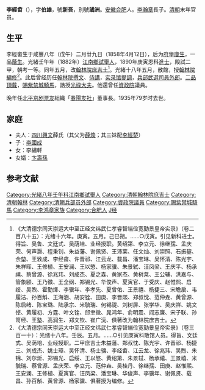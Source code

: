 '''李經畬'''（{{bd|1858年|4月12日|1935年||Li李}}），字'''伯雄'''，號'''新吾'''，別號'''譎洲'''。[[安徽|安徽]][[合肥|合肥]]人。[[李瀚章|李瀚章]]長子。[[清朝|清朝]]末年官员。

==生平==
李經畬生于咸豐八年（戊午）二月廿九日（1858年4月12日），后为[[府學|府學]][[廩生|廩生]]，一品[[蔭生|蔭生]]。光緒壬午年（1882年）[[江南鄉試|江南鄉試]][[舉人|舉人]]，1890年庚寅恩科[[進士|進士]]，殿試二甲，朝考一等。同年五月，改[[翰林院|翰林院]][[庶吉士|庶吉士]]<ref>《大清德宗同天崇运大中至正经文纬武仁孝睿智端俭宽勤景皇帝实录》（卷二百八十五）：光绪十六年。庚寅。五月。己巳朔。……○戊寅。引见新科进士。得旨、吴鲁、文廷式、吴荫培、业经授职。黄绍第、李立元、徐继孺、孟庆荣、何声灏、程秉钊、朱益藩、谢佩贤、王沛棻、任文灿、刘崇照、石振鋆、余堃、王敩成、李经畬、许晋祁、江云龙、载昌、潘宝琳、吴怀清、陈光宇、朱祥晖、王修植、王安澜、王以慜、杨家骥、朱景轼、汪凤梁、王庆平、杨承禧、蔡曾源、徐兆玮、刘成杰、夏之森、黄家杰、黄树棻、王公辅、洪嘉与、管象颐、王乃徵、王全纲、郑锡光、华俊声、夏寅官、于受庆、赵惟熙、启绥、吴煦、霍勤燡、李骥年、李孝先、夏曾佑、王景禧、杨捷三、宋瞻扆、韦履洁、孙百斛、王海涵、胡安铨、田庚、李晋熙、郑叔忱、范仲垚、黄曾源、陈启绪、陈宝璐、陆承宗、米毓瑞、何锡禔、刘树屏、张学华、吴庆祥、姚文倬、黄履初、方霆、叶文铨、邱聿徵、晁鸿年、俞明震、阎志廉、宋子联、孙笥经、王塾、高润生、郑文钦、崔广沅、俱著改为翰林院庶吉士。</ref>。光緒十八年五月，散館，授[[翰林院|翰林院]][[編修|編修]]<ref>《大清德宗同天崇运大中至正经文纬武仁孝睿智端俭宽勤景皇帝实录》（卷三百一十）：光绪十八年。壬辰。五月。……○引见庚寅科散馆人员。得旨、文廷式、吴荫培、业经授职。二甲庶吉士朱益藩、郑叔忱、陈光宇、许晋祁、杨捷三、刘成杰、姚士璋、吴怀清、杨士骧、李经畬、江云龙、徐兆玮、吴煦、朱锦、刘尔炘、郑锡光、启绥、王以慜、黄绍第、朱景轼、杨承禧、王景禧、米毓瑞、蔡曾源、孟庆荣、李立元、范仲垚、吴桂丹、徐继孺、田庚、赵惟熙、王安澜、王修植、夏寅官、汪凤梁、潘宝琳、华俊声、李骥年、谢佩贤、载昌、孙百斛、黄曾源、杨家骥、俱著授为编修。</ref>。此后曾经历任[[翰林院|翰林院]][[撰文|撰文]]、[[侍講|侍講]]，[[实录馆|实录馆]][[提調|提調]]，[[兵部|兵部]][[武選司|武選司]][[員外郎|員外郎]]。[[二品|二品]][[頂戴|頂戴]]，[[賜紫禁城騎馬|賜紫禁城騎馬]]，誥授[[光祿大夫|光祿大夫]]。他還曾任[[資政院|資政院]]議員。

晚年任[[北平|北平]][[京剧|京剧]][[票友|票友]]組織「[[春陽友社|春陽友社]]」董事長。1935年79岁时去世。

==家庭==
*夫人：[[四川|四川]][[興文|興文]]薛氏（其父为[[薛煥|薛煥]]；其三妹配[[李經楚|李經楚]]）
*子：[[李國成|李國成]]
*女：李繡軒
*女婿：[[卞壽孫|卞壽孫]]

==参考文献==
{{reflist|2}}

{{光緒十六年庚寅恩科殿試金榜}}
{{資政院議員}}
{{DEFAULTSORT:Li李}}
[[Category:光緒八年壬午科江南鄉試舉人|Category:光緒八年壬午科江南鄉試舉人]]
[[Category:清朝翰林院庶吉士|Category:清朝翰林院庶吉士]]
[[Category:清朝翰林|Category:清朝翰林]]
[[Category:清朝兵部员外郎|Category:清朝兵部员外郎]]
[[Category:資政院議員|Category:資政院議員]]
[[Category:賜紫禁城騎馬|Category:賜紫禁城騎馬]]
[[Category:李鸿章家族|Category:李鸿章家族]]
[[Category:合肥人|Category:合肥人]]
[[Category:李姓|J经]]